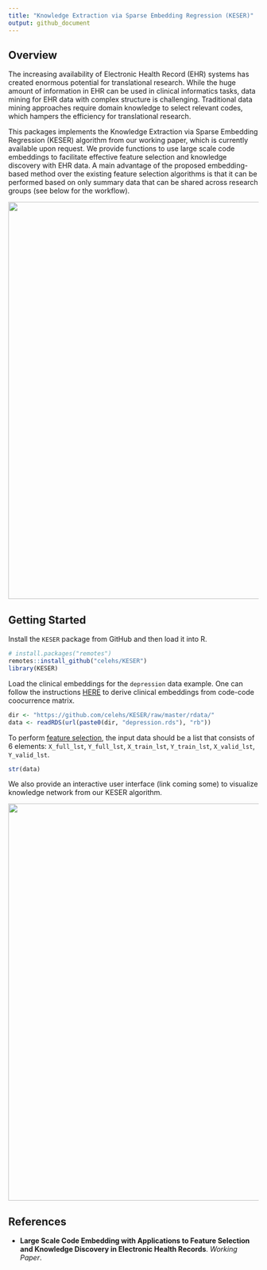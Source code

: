```yaml
---
title: "Knowledge Extraction via Sparse Embedding Regression (KESER)"
output: github_document
---
```


## Overview

The increasing availability of Electronic Health Record (EHR) systems has created enormous potential for translational research. While the huge amount of information in EHR can be used in clinical informatics tasks, data mining for EHR data with complex structure is challenging. Traditional data mining approaches require domain knowledge to select relevant codes, which hampers the efficiency for translational research.

This packages implements the Knowledge Extraction via Sparse Embedding Regression (KESER) algorithm from our working paper, which is currently available upon request. We provide functions to use large scale code embeddings to facilitate effective feature selection and knowledge discovery with EHR data. A main advantage of the proposed embedding-based method over the existing feature selection algorithms is that it can be performed based on only summary data that can be shared across research groups (see below for the workflow). 

<img src="https://github.com/celehs/KESER/raw/master/img/workflow.png" width="800" />

## Getting Started

Install the `KESER` package from GitHub and then load it into R.

```r
# install.packages("remotes")
remotes::install_github("celehs/KESER")
library(KESER)
```

Load the clinical embeddings for the `depression` data example. One can follow the instructions [HERE](https://github.com/rusheniii/LargeScaleClinicalEmbedding) to derive clinical embeddings from code-code coocurrence matrix.

```r
dir <- "https://github.com/celehs/KESER/raw/master/rdata/"
data <- readRDS(url(paste0(dir, "depression.rds"), "rb"))
```

To perform [feature selection](https://celehs.github.io/KESER/articles/feature-selection.html), the input data should be a list that consists of 6 elements: `X_full_lst`, `Y_full_lst`, `X_train_lst`, `Y_train_lst`, `X_valid_lst`, `Y_valid_lst`.

```r
str(data)
```

We also provide an interactive user interface (link coming some) to visualize knowledge network from our KESER algorithm. 

<img src="https://github.com/celehs/KESER/raw/master/img/interface.png" width="800" />

## References

- __Large Scale Code Embedding with Applications to Feature Selection and Knowledge Discovery in Electronic Health Records__. _Working Paper_. 
